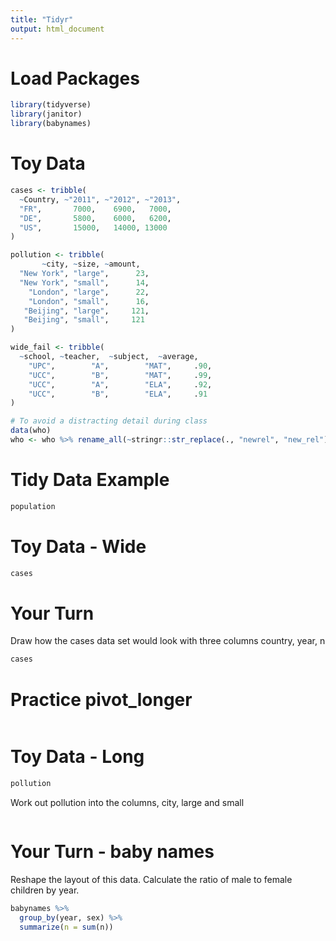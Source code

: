 ```yaml
---
title: "Tidyr"
output: html_document
---
```


# Load Packages
```r
library(tidyverse)
library(janitor) 
library(babynames)
```

# Toy Data 
```r
cases <- tribble(
  ~Country, ~"2011", ~"2012", ~"2013",
  "FR",       7000,    6900,   7000,
  "DE",       5800,    6000,   6200,
  "US",       15000,   14000, 13000
)

pollution <- tribble(
       ~city, ~size, ~amount,
  "New York", "large",      23,
  "New York", "small",      14,
    "London", "large",      22,
    "London", "small",      16,
   "Beijing", "large",     121,
   "Beijing", "small",     121
)

wide_fail <- tribble(
  ~school, ~teacher,  ~subject,  ~average,
    "UPC",        "A",        "MAT",     .90,
    "UCC",        "B",        "MAT",     .99,
    "UCC",        "A",        "ELA",     .92,
    "UCC",        "B",        "ELA",     .91  
)

# To avoid a distracting detail during class
data(who)
who <- who %>% rename_all(~stringr::str_replace(., "newrel", "new_rel"))
```





# Tidy Data Example
```r
population
```

# Toy Data - Wide
```r
cases
```


# Your Turn
Draw how the cases data set would look with three columns
country, year, n


```r
cases
```


# Practice pivot_longer

```r

```


# Toy Data - Long

```r
pollution
```

Work out pollution into the columns,
city, large and small
```r

```




# Your Turn - baby names

Reshape the layout of this data. Calculate the ratio of male to female children by year. 

```r
babynames %>%
  group_by(year, sex) %>% 
  summarize(n = sum(n))
```


